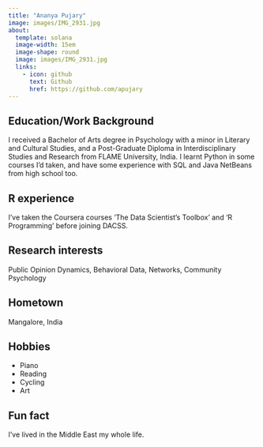 ```yaml
---
title: "Ananya Pujary"
image: images/IMG_2931.jpg
about:
  template: solana
  image-width: 15em
  image-shape: round
  image: images/IMG_2931.jpg
  links:
    - icon: github
      text: Github
      href: https://github.com/apujary 
---
```


## Education/Work Background
  

I received a Bachelor of Arts degree in Psychology with a minor in Literary and Cultural Studies, and a Post-Graduate Diploma in Interdisciplinary Studies and Research from FLAME University, India. I learnt Python in some courses I'd taken, and have some experience with SQL and Java NetBeans from high school too.  

## R experience

I've taken the Coursera courses 'The Data Scientist's Toolbox' and 'R Programming' before joining DACSS.

## Research interests

Public Opinion Dynamics, Behavioral Data, Networks, Community Psychology

## Hometown

Mangalore, India

## Hobbies

-   Piano
-   Reading
-   Cycling
-   Art

## Fun fact

I've lived in the Middle East my whole life.
